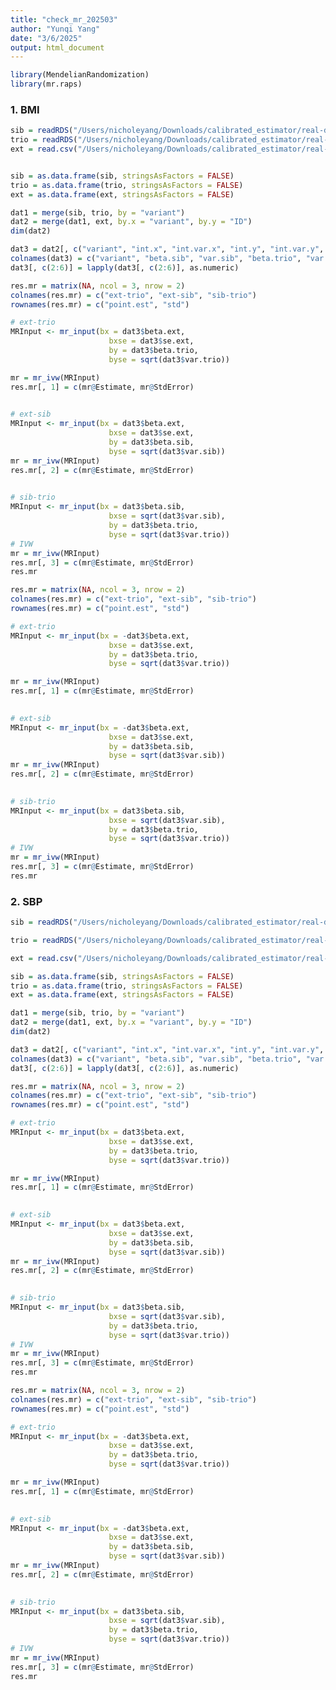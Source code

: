 ```yaml
---
title: "check_mr_202503"
author: "Yunqi Yang"
date: "3/6/2025"
output: html_document
---
```


```r
library(MendelianRandomization)
library(mr.raps)
```

### 1. BMI
```r
sib = readRDS("/Users/nicholeyang/Downloads/calibrated_estimator/real-data-analysis/result/sib_calibration_bmi.rds")
trio = readRDS("/Users/nicholeyang/Downloads/calibrated_estimator/real-data-analysis/result/trio_calibration_bmi.rds")
ext = read.csv("/Users/nicholeyang/Downloads/calibrated_estimator/real-data-analysis/gwas_bmi.linear", sep = "\t")


sib = as.data.frame(sib, stringsAsFactors = FALSE)
trio = as.data.frame(trio, stringsAsFactors = FALSE)
ext = as.data.frame(ext, stringsAsFactors = FALSE)
```


```r
dat1 = merge(sib, trio, by = "variant")
dat2 = merge(dat1, ext, by.x = "variant", by.y = "ID")
dim(dat2)

dat3 = dat2[, c("variant", "int.x", "int.var.x", "int.y", "int.var.y", "BETA","SE")]
colnames(dat3) = c("variant", "beta.sib", "var.sib", "beta.trio", "var.trio", "beta.ext","se.ext")
dat3[, c(2:6)] = lapply(dat3[, c(2:6)], as.numeric)
```

```r
res.mr = matrix(NA, ncol = 3, nrow = 2)
colnames(res.mr) = c("ext-trio", "ext-sib", "sib-trio")
rownames(res.mr) = c("point.est", "std")

# ext-trio
MRInput <- mr_input(bx = dat3$beta.ext,
                      bxse = dat3$se.ext,
                      by = dat3$beta.trio,
                      byse = sqrt(dat3$var.trio))

mr = mr_ivw(MRInput)
res.mr[, 1] = c(mr@Estimate, mr@StdError)
  

# ext-sib
MRInput <- mr_input(bx = dat3$beta.ext,
                      bxse = dat3$se.ext,
                      by = dat3$beta.sib,
                      byse = sqrt(dat3$var.sib))
mr = mr_ivw(MRInput)
res.mr[, 2] = c(mr@Estimate, mr@StdError)
  

# sib-trio
MRInput <- mr_input(bx = dat3$beta.sib,
                      bxse = sqrt(dat3$var.sib),
                      by = dat3$beta.trio,
                      byse = sqrt(dat3$var.trio))
# IVW
mr = mr_ivw(MRInput)
res.mr[, 3] = c(mr@Estimate, mr@StdError)
res.mr
```


```r
res.mr = matrix(NA, ncol = 3, nrow = 2)
colnames(res.mr) = c("ext-trio", "ext-sib", "sib-trio")
rownames(res.mr) = c("point.est", "std")

# ext-trio
MRInput <- mr_input(bx = -dat3$beta.ext,
                      bxse = dat3$se.ext,
                      by = dat3$beta.trio,
                      byse = sqrt(dat3$var.trio))

mr = mr_ivw(MRInput)
res.mr[, 1] = c(mr@Estimate, mr@StdError)
  

# ext-sib
MRInput <- mr_input(bx = -dat3$beta.ext,
                      bxse = dat3$se.ext,
                      by = dat3$beta.sib,
                      byse = sqrt(dat3$var.sib))
mr = mr_ivw(MRInput)
res.mr[, 2] = c(mr@Estimate, mr@StdError)
  

# sib-trio
MRInput <- mr_input(bx = dat3$beta.sib,
                      bxse = sqrt(dat3$var.sib),
                      by = dat3$beta.trio,
                      byse = sqrt(dat3$var.trio))
# IVW
mr = mr_ivw(MRInput)
res.mr[, 3] = c(mr@Estimate, mr@StdError)
res.mr
```


### 2. SBP
```r
sib = readRDS("/Users/nicholeyang/Downloads/calibrated_estimator/real-data-analysis/result/sib_calibration_sbp.rds")

trio = readRDS("/Users/nicholeyang/Downloads/calibrated_estimator/real-data-analysis/result/trio_calibration_sbp.rds")

ext = read.csv("/Users/nicholeyang/Downloads/calibrated_estimator/real-data-analysis/gwas_sbp.linear", sep = "\t")

sib = as.data.frame(sib, stringsAsFactors = FALSE)
trio = as.data.frame(trio, stringsAsFactors = FALSE)
ext = as.data.frame(ext, stringsAsFactors = FALSE)
```

```r
dat1 = merge(sib, trio, by = "variant")
dat2 = merge(dat1, ext, by.x = "variant", by.y = "ID")
dim(dat2)

dat3 = dat2[, c("variant", "int.x", "int.var.x", "int.y", "int.var.y", "BETA","SE")]
colnames(dat3) = c("variant", "beta.sib", "var.sib", "beta.trio", "var.trio", "beta.ext","se.ext")
dat3[, c(2:6)] = lapply(dat3[, c(2:6)], as.numeric)
```

```r
res.mr = matrix(NA, ncol = 3, nrow = 2)
colnames(res.mr) = c("ext-trio", "ext-sib", "sib-trio")
rownames(res.mr) = c("point.est", "std")

# ext-trio
MRInput <- mr_input(bx = dat3$beta.ext,
                      bxse = dat3$se.ext,
                      by = dat3$beta.trio,
                      byse = sqrt(dat3$var.trio))

mr = mr_ivw(MRInput)
res.mr[, 1] = c(mr@Estimate, mr@StdError)
  

# ext-sib
MRInput <- mr_input(bx = dat3$beta.ext,
                      bxse = dat3$se.ext,
                      by = dat3$beta.sib,
                      byse = sqrt(dat3$var.sib))
mr = mr_ivw(MRInput)
res.mr[, 2] = c(mr@Estimate, mr@StdError)
  

# sib-trio
MRInput <- mr_input(bx = dat3$beta.sib,
                      bxse = sqrt(dat3$var.sib),
                      by = dat3$beta.trio,
                      byse = sqrt(dat3$var.trio))
# IVW
mr = mr_ivw(MRInput)
res.mr[, 3] = c(mr@Estimate, mr@StdError)
res.mr
```

```r
res.mr = matrix(NA, ncol = 3, nrow = 2)
colnames(res.mr) = c("ext-trio", "ext-sib", "sib-trio")
rownames(res.mr) = c("point.est", "std")

# ext-trio
MRInput <- mr_input(bx = -dat3$beta.ext,
                      bxse = dat3$se.ext,
                      by = dat3$beta.trio,
                      byse = sqrt(dat3$var.trio))

mr = mr_ivw(MRInput)
res.mr[, 1] = c(mr@Estimate, mr@StdError)
  

# ext-sib
MRInput <- mr_input(bx = -dat3$beta.ext,
                      bxse = dat3$se.ext,
                      by = dat3$beta.sib,
                      byse = sqrt(dat3$var.sib))
mr = mr_ivw(MRInput)
res.mr[, 2] = c(mr@Estimate, mr@StdError)
  

# sib-trio
MRInput <- mr_input(bx = dat3$beta.sib,
                      bxse = sqrt(dat3$var.sib),
                      by = dat3$beta.trio,
                      byse = sqrt(dat3$var.trio))
# IVW
mr = mr_ivw(MRInput)
res.mr[, 3] = c(mr@Estimate, mr@StdError)
res.mr
```

